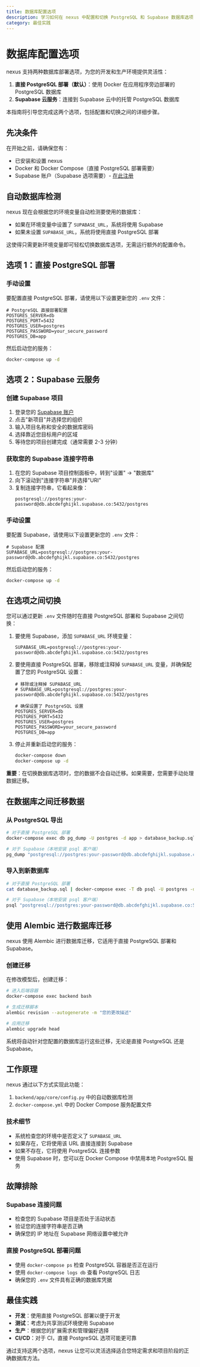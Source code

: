```yaml
---
title: 数据库配置选项
description: 学习如何在 nexus 中配置和切换 PostgreSQL 和 Supabase 数据库选项
category: 最佳实践
---
```


# 数据库配置选项

nexus 支持两种数据库部署选项，为您的开发和生产环境提供灵活性：

1. **直接 PostgreSQL 部署（默认）**：使用 Docker 在应用程序旁边部署的 PostgreSQL 数据库
2. **Supabase 云服务**：连接到 Supabase 云中的托管 PostgreSQL 数据库

本指南将引导您完成这两个选项，包括配置和切换之间的详细步骤。

## 先决条件

在开始之前，请确保您有：

- 已安装和设置 nexus
- Docker 和 Docker Compose（直接 PostgreSQL 部署需要）
- Supabase 账户（Supabase 选项需要）- [在此注册](https://supabase.com)

## 自动数据库检测

nexus 现在会根据您的环境变量自动检测要使用的数据库：

- 如果在环境变量中设置了 `SUPABASE_URL`，系统将使用 Supabase
- 如果未设置 `SUPABASE_URL`，系统将使用直接 PostgreSQL 部署

这使得只需更新环境变量即可轻松切换数据库选项，无需运行额外的配置命令。

## 选项 1：直接 PostgreSQL 部署

### 手动设置

要配置直接 PostgreSQL 部署，请使用以下设置更新您的 `.env` 文件：

```
# PostgreSQL 直接部署配置
POSTGRES_SERVER=db
POSTGRES_PORT=5432
POSTGRES_USER=postgres
POSTGRES_PASSWORD=your_secure_password
POSTGRES_DB=app
```

然后启动您的服务：
```bash
docker-compose up -d
```

## 选项 2：Supabase 云服务

### 创建 Supabase 项目

1. 登录您的 [Supabase 账户](https://app.supabase.com)
2. 点击"新项目"并选择您的组织
3. 输入项目名称和安全的数据库密码
4. 选择靠近您目标用户的区域
5. 等待您的项目创建完成（通常需要 2-3 分钟）

### 获取您的 Supabase 连接字符串

1. 在您的 Supabase 项目控制面板中，转到"设置" → "数据库"
2. 向下滚动到"连接字符串"并选择"URI"
3. 复制连接字符串，它看起来像：
   ```
   postgresql://postgres:your-password@db.abcdefghijkl.supabase.co:5432/postgres
   ```

### 手动设置

要配置 Supabase，请使用以下设置更新您的 `.env` 文件：

```
# Supabase 配置
SUPABASE_URL=postgresql://postgres:your-password@db.abcdefghijkl.supabase.co:5432/postgres
```

然后启动您的服务：
```bash
docker-compose up -d
```

## 在选项之间切换

您可以通过更新 `.env` 文件随时在直接 PostgreSQL 部署和 Supabase 之间切换：

1. 要使用 Supabase，添加 `SUPABASE_URL` 环境变量：
   ```
   SUPABASE_URL=postgresql://postgres:your-password@db.abcdefghijkl.supabase.co:5432/postgres
   ```

2. 要使用直接 PostgreSQL 部署，移除或注释掉 `SUPABASE_URL` 变量，并确保配置了您的 PostgreSQL 设置：
   ```
   # 移除或注释掉 SUPABASE_URL
   # SUPABASE_URL=postgresql://postgres:your-password@db.abcdefghijkl.supabase.co:5432/postgres
   
   # 确保设置了 PostgreSQL 设置
   POSTGRES_SERVER=db
   POSTGRES_PORT=5432
   POSTGRES_USER=postgres
   POSTGRES_PASSWORD=your_secure_password
   POSTGRES_DB=app
   ```

3. 停止并重新启动您的服务：
   ```bash
   docker-compose down
   docker-compose up -d
   ```

**重要**：在切换数据库选项时，您的数据不会自动迁移。如果需要，您需要手动处理数据迁移。

## 在数据库之间迁移数据

### 从 PostgreSQL 导出

```bash
# 对于直接 PostgreSQL 部署
docker-compose exec db pg_dump -U postgres -d app > database_backup.sql

# 对于 Supabase（本地安装 psql 客户端）
pg_dump "postgresql://postgres:your-password@db.abcdefghijkl.supabase.co:5432/postgres" > database_backup.sql
```

### 导入到新数据库

```bash
# 对于直接 PostgreSQL 部署
cat database_backup.sql | docker-compose exec -T db psql -U postgres -d app

# 对于 Supabase（本地安装 psql 客户端）
psql "postgresql://postgres:your-password@db.abcdefghijkl.supabase.co:5432/postgres" < database_backup.sql
```

## 使用 Alembic 进行数据库迁移

nexus 使用 Alembic 进行数据库迁移，它适用于直接 PostgreSQL 部署和 Supabase。

### 创建迁移

在修改模型后，创建迁移：

```bash
# 进入后端容器
docker-compose exec backend bash

# 生成迁移脚本
alembic revision --autogenerate -m "您的更改描述"

# 应用迁移
alembic upgrade head
```

系统将自动针对您配置的数据库运行这些迁移，无论是直接 PostgreSQL 还是 Supabase。

## 工作原理

nexus 通过以下方式实现此功能：

1. `backend/app/core/config.py` 中的自动数据库检测
2. `docker-compose.yml` 中的 Docker Compose 服务配置文件

### 技术细节

- 系统检查您的环境中是否定义了 `SUPABASE_URL`
- 如果存在，它将使用该 URL 直接连接到 Supabase
- 如果不存在，它将使用 PostgreSQL 连接参数
- 使用 Supabase 时，您可以在 Docker Compose 中禁用本地 PostgreSQL 服务

## 故障排除

### Supabase 连接问题

- 检查您的 Supabase 项目是否处于活动状态
- 验证您的连接字符串是否正确
- 确保您的 IP 地址在 Supabase 网络设置中被允许

### 直接 PostgreSQL 部署问题

- 使用 `docker-compose ps` 检查 PostgreSQL 容器是否正在运行
- 使用 `docker-compose logs db` 查看 PostgreSQL 日志
- 确保您的 `.env` 文件具有正确的数据库凭据

## 最佳实践

- **开发**：使用直接 PostgreSQL 部署以便于开发
- **测试**：考虑为共享测试环境使用 Supabase
- **生产**：根据您的扩展需求和管理偏好选择
- **CI/CD**：对于 CI，直接 PostgreSQL 选项可能更可靠

通过支持这两个选项，nexus 让您可以灵活选择适合您特定需求和项目阶段的正确数据库方法。 